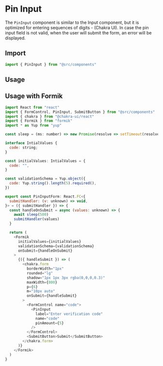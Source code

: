 
<Meta title="components/form/pinInput" component={PinInput} />

# Pin Input

The `PinInput` component is similar to the Input component, but it is optimized for entering sequences of digits - (Chakra UI). In case the pin input field is not valid, when the user will submit the form, an error will be displayed.

## Import

```javascript
import { PinInput } from "@src/components"
```

## Usage

<Canvas>
  <Story name="Pin Input">
    <FormikWp>
      <PinInput label="Enter verification code" name="code" pinAmount={5} />
    </FormikWp>
  </Story>
</Canvas>

## Usage with Formik

```javascript
import React from "react"
import { FormControl, PinInput, SubmitButton } from "@src/components"
import { chakra } from "@chakra-ui/react"
import { Formik } from "formik"
import * as Yup from "yup"

const sleep = (ms: number) => new Promise(resolve => setTimeout(resolve, ms))

interface IntialValues {
  code: string;
}

const initialValues: IntialValues = {
  code: "",
}

const validationSchema = Yup.object({
  code: Yup.string().length(5).required(),
})

export const PinInputForm: React.FC<{
  submitHandler: (v: unknown) => void,
}> = ({ submitHandler }) => {
  const handleOnSubmit = async (values: unknown) => {
    await sleep(500)
    submitHandler(values)
  }

  return (
    <Formik
      initialValues={initialValues}
      validationSchema={validationSchema}
      onSubmit={handleOnSubmit}
    >
      {({ handleSubmit }) => (
        <chakra.form
          borderWidth="1px"
          rounded="lg"
          shadow="1px 1px 3px rgba(0,0,0,0.3)"
          maxWidth={800}
          p={6}
          m="10px auto"
          onSubmit={handleSubmit}
        >
          <FormControl name="code">
            <PinInput
              label="Enter verification code"
              name="code"
              pinAmount={5}
            />
          </FormControl>
          <SubmitButton>Submit</SubmitButton>
        </chakra.form>
      )}
    </Formik>
  )
}
```

<ArgsTable of={PinInput} />
